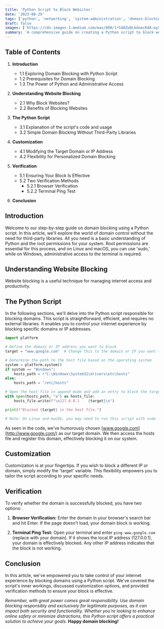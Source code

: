 ```yaml
---
title: 'Python Script to Block Websites'
date: '2023-08-29'
tags: ['python', 'networking', 'system-administration', 'domain-blocking', 'tutorial']
draft: false
images: ['https://cdn-images-1.medium.com/max/800/1*tA0Zw9LkdoecKdA-wyXIjg.jpeg']
summary: 'A comprehensive guide on creating a Python script to block websites by modifying the hosts file, including customization options and verification methods.'
---
```


## Table of Contents

1. **Introduction**

   - 1.1 Exploring Domain Blocking with Python Script
   - 1.2 Prerequisites for Domain Blocking
   - 1.3 The Power of Python and Administrative Access

2. **Understanding Website Blocking**

   - 2.1 Why Block Websites?
   - 2.2 Benefits of Blocking Websites

3. **The Python Script**

   - 3.1 Explanation of the script's code and usage
   - 3.2 Simple Domain Blocking Without Third-Party Libraries

4. **Customization**

   - 4.1 Modifying the Target Domain or IP Address
   - 4.2 Flexibility for Personalized Domain Blocking

5. **Verification**

   - 5.1 Ensuring Your Block Is Effective
   - 5.2 Two Verification Methods
     - 5.2.1 Browser Verification
     - 5.2.2 Terminal Ping Test

6. **Conclusion**

## Introduction

Welcome to our step-by-step guide on domain blocking using a Python script. In this article, we'll explore the world of domain control without the need for third-party libraries. All you need is a basic understanding of Python and the root permissions for your system. Root permissions are essential for this process, and on Linux and macOS, you can use 'sudo,' while on Windows, administrative access to the terminal is required.

## Understanding Website Blocking

Website blocking is a useful technique for managing internet access and productivity.

<BlogNewsletterForm title="Want more Python automation tutorials?" />

## The Python Script

In the following sections, we'll delve into the Python script responsible for blocking domains. This script is straightforward, efficient, and requires no external libraries. It enables you to control your internet experience by blocking specific domains or IP addresses.

```python
import platform

# Define the domain or IP address you want to block
target = "www.google.com"  # Change this to the domain or IP you want to block

# Determine the path to the host file based on the operating system
system = platform.system()
if system == "Windows":
    hosts_path = r"C:\Windows\System32\drivers\etc\hosts"
else:
    hosts_path = "/etc/hosts"

# Open the host file in append mode and add an entry to block the target
with open(hosts_path, "a") as hosts_file:
    hosts_file.write(f"\n127.0.0.1    {target}\n")

print(f"Blocked {target} in the host file.")

# Note: On Linux and macOS, you may need to run this script with sudo for write access to /etc/hosts.
```

As seen in the code, we've humorously chosen [www.google.com](http://www.google.com/) as our target domain. We then access the hosts file and register this domain, effectively blocking it on our system.

## Customization

Customization is at your fingertips. If you wish to block a different IP or domain, simply modify the 'target' variable. This flexibility empowers you to tailor the script according to your specific needs.

## Verification

To verify whether the domain is successfully blocked, you have two options:

1. **Browser Verification:** Enter the domain in your browser's search bar and hit Enter. If the page doesn't load, your domain block is working.

2. **Terminal Ping Test:** Open your terminal and enter `ping www.google.com` (replace with your domain). If it shows the local IP address (127.0.0.1), your domain is effectively blocked. Any other IP address indicates that the block is not working.

## Conclusion

In this article, we've empowered you to take control of your internet experience by blocking domains using a Python script. We've covered the script's inner workings, discussed customization options, and provided verification methods to ensure your block is effective.

_Remember, with great power comes great responsibility. Use domain blocking responsibly and exclusively for legitimate purposes, as it can impact both security and functionality. Whether you're looking to enhance online safety or minimize distractions, this Python script offers a practical solution to achieve your goals._ **Happy domain blocking!**
